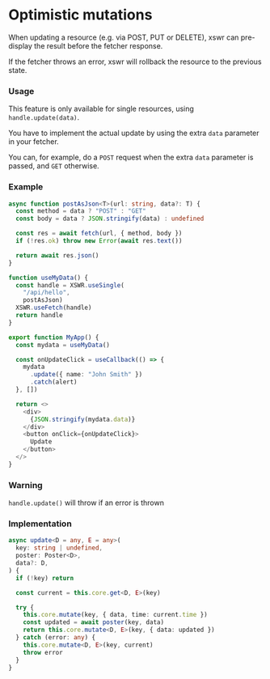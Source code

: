 # Optimistic mutations

When updating a resource (e.g. via POST, PUT or DELETE), xswr can pre-display the result before the fetcher response.

If the fetcher throws an error, xswr will rollback the resource to the previous state.

### Usage

This feature is only available for single resources, using `handle.update(data)`.

You have to implement the actual update by using the extra `data` parameter in your fetcher.

You can, for example, do a `POST` request when the extra `data` parameter is passed, and `GET` otherwise. 

### Example 

```typescript
async function postAsJson<T>(url: string, data?: T) {
  const method = data ? "POST" : "GET"
  const body = data ? JSON.stringify(data) : undefined

  const res = await fetch(url, { method, body })
  if (!res.ok) throw new Error(await res.text())

  return await res.json()
}

function useMyData() {
  const handle = XSWR.useSingle(
    "/api/hello", 
    postAsJson)
  XSWR.useFetch(handle)
  return handle
}

export function MyApp() {
  const mydata = useMyData()

  const onUpdateClick = useCallback(() => {
    mydata
      .update({ name: "John Smith" })
      .catch(alert)
  }, [])

  return <>
    <div>
      {JSON.stringify(mydata.data)}
    </div>
    <button onClick={onUpdateClick}>
      Update
    </button>
  </>
}
```

### Warning

`handle.update()` will throw if an error is thrown

### Implementation

```typescript
async update<D = any, E = any>(
  key: string | undefined,
  poster: Poster<D>,
  data?: D,
) {
  if (!key) return

  const current = this.core.get<D, E>(key)

  try {
    this.core.mutate(key, { data, time: current.time })
    const updated = await poster(key, data)
    return this.core.mutate<D, E>(key, { data: updated })
  } catch (error: any) {
    this.core.mutate<D, E>(key, current)
    throw error
  }
}
```